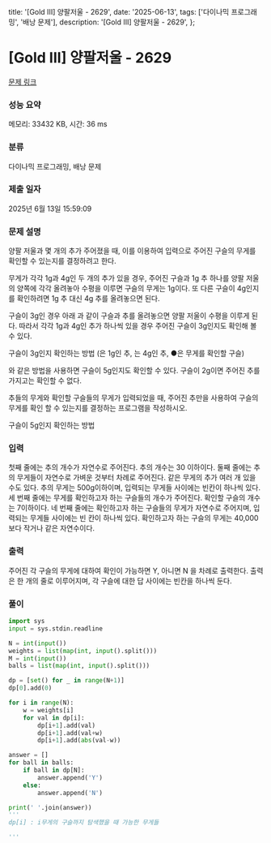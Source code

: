   title: '[Gold III] 양팔저울 - 2629',
  date: '2025-06-13',
  tags: ['다이나믹 프로그래밍', '배낭 문제'],
  description: '[Gold III] 양팔저울 - 2629',
};

# [Gold III] 양팔저울 - 2629 

[문제 링크](https://www.acmicpc.net/problem/2629) 

### 성능 요약

메모리: 33432 KB, 시간: 36 ms

### 분류

다이나믹 프로그래밍, 배낭 문제

### 제출 일자

2025년 6월 13일 15:59:09

### 문제 설명

양팔 저울과 몇 개의 추가 주어졌을 때, 이를 이용하여 입력으로 주어진 구슬의 무게를 확인할 수 있는지를 결정하려고 한다.

무게가 각각 1g과 4g인 두 개의 추가 있을 경우, 주어진 구슬과 1g 추 하나를 양팔 저울의 양쪽에 각각 올려놓아 수평을 이루면 구슬의 무게는 1g이다. 또 다른 구슬이 4g인지를 확인하려면 1g 추 대신 4g 추를 올려놓으면 된다.

구슬이 3g인 경우 아래 과 같이 구슬과 추를 올려놓으면 양팔 저울이 수평을 이루게 된다. 따라서 각각 1g과 4g인 추가 하나씩 있을 경우 주어진 구슬이 3g인지도 확인해 볼 수 있다.

 구슬이 3g인지 확인하는 방법 (은 1g인 추, 는 4g인 추, ●은 무게를 확인할 구슬)

와 같은 방법을 사용하면 구슬이 5g인지도 확인할 수 있다. 구슬이 2g이면 주어진 추를 가지고는 확인할 수 없다.

추들의 무게와 확인할 구슬들의 무게가 입력되었을 때, 주어진 추만을 사용하여 구슬의 무게를 확인 할 수 있는지를 결정하는 프로그램을 작성하시오.

 구슬이 5g인지 확인하는 방법

### 입력 

 첫째 줄에는 추의 개수가 자연수로 주어진다. 추의 개수는 30 이하이다. 둘째 줄에는 추의 무게들이 자연수로 가벼운 것부터 차례로 주어진다. 같은 무게의 추가 여러 개 있을 수도 있다. 추의 무게는 500g이하이며, 입력되는 무게들 사이에는 빈칸이 하나씩 있다. 세 번째 줄에는 무게를 확인하고자 하는 구슬들의 개수가 주어진다. 확인할 구슬의 개수는 7이하이다. 네 번째 줄에는 확인하고자 하는 구슬들의 무게가 자연수로 주어지며, 입력되는 무게들 사이에는 빈 칸이 하나씩 있다. 확인하고자 하는 구슬의 무게는 40,000보다 작거나 같은 자연수이다.

### 출력 

 주어진 각 구슬의 무게에 대하여 확인이 가능하면 Y, 아니면 N 을 차례로 출력한다. 출력은 한 개의 줄로 이루어지며, 각 구슬에 대한 답 사이에는 빈칸을 하나씩 둔다.

### 풀이
```python
import sys
input = sys.stdin.readline

N = int(input())
weights = list(map(int, input().split()))
M = int(input())
balls = list(map(int, input().split()))

dp = [set() for _ in range(N+1)]
dp[0].add(0)

for i in range(N):
    w = weights[i]
    for val in dp[i]:
        dp[i+1].add(val)
        dp[i+1].add(val+w)
        dp[i+1].add(abs(val-w))

answer = []
for ball in balls:
    if ball in dp[N]:
        answer.append('Y')
    else:
        answer.append('N')

print(' '.join(answer))
'''
dp[i] : i무게의 구슬까지 탐색했을 때 가능한 무게들

'''
```